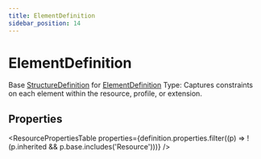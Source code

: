 ```yaml
---
title: ElementDefinition
sidebar_position: 14
---
```



# ElementDefinition

Base <a href="/docs/api/fhir/resources/structuredefinition">StructureDefinition</a> for <a href="/docs/api/fhir/datatypes/elementdefinition">ElementDefinition</a> Type: Captures constraints on each element within the resource, profile, or extension.

<Tabs queryString="section">
<TabItem value="schema" label="Schema" default>

## Properties

<ResourcePropertiesTable
  properties={definition.properties.filter((p) => !(p.inherited && p.base.includes('Resource')))}
/>

</TabItem>
  
  


</Tabs>
